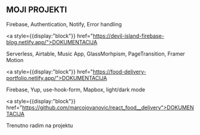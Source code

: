 ## MOJI PROJEKTI



<ProjectCard title="Devil_Island__Firebase--Blog" link="https://devil-island-firebase-blog.netlify.app/" bg="linear-gradient(to right, #000 0%, #434343 100%)">
Firebase, Authentication, Notify, Error handling

<a style={{display:"block"}} href="https://devil-island-firebase-blog.netlify.app/">DOKUMENTACIJA</a>
</ProjectCard>


<ProjectCard title="A state of Trance 1000 (Moj Omaz)" link="https://asot-trance-1000-react.netlify.app" bg="linear-gradient(to right, #000 0%, #434343 100%)">
 Serverless, Airtable, Music App, GlassMorhpism, PageTransition, Framer Motion  
 
 <a style={{display:"block"}} href="https://food-delivery-portfolio.netlify.app/">DOKUMENTACIJA</a>
</ProjectCard>


<ProjectCard title="Food Delivery" link="https://food-delivery-portfolio.netlify.app/" bg="linear-gradient(to right, #000 0%, #434343 100%)">
 Firebase, Yup, use-hook-form, Mapbox, light/dark mode  
 
 <a style={{display:"block"}} href="https://github.com/marcojovanovic/react_food__delivery">DOKUMENTACIJA</a>
</ProjectCard>


<ProjectCard title="Firebase Chat" link="#" bg="linear-gradient(to right, #000 0%, #434343 100%)">
 <p>Trenutno radim na projektu</p>


</ProjectCard>






